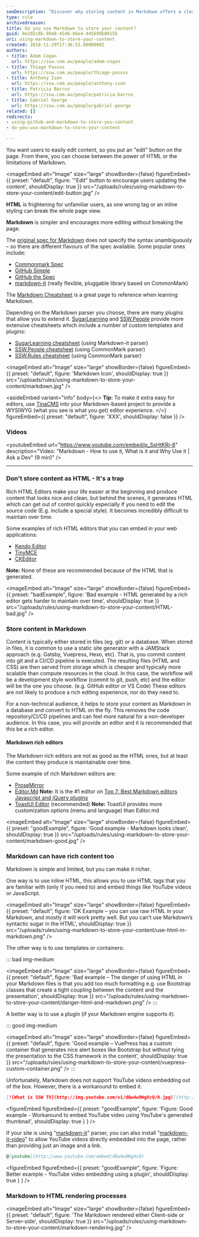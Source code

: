 ```yaml
---
seoDescription: "Discover why storing content in Markdown offers a cleaner, more maintainable alternative to HTML, with insights on integrating rich media and enhancing your editing workflow."
type: rule
archivedreason:
title: Do you use Markdown to store your content?
guid: 0e292c8b-9948-45d6-b6e4-445699b8915b
uri: using-markdown-to-store-your-content
created: 2018-11-29T17:36:52.0000000Z
authors:
- title: Adam Cogan
  url: https://ssw.com.au/people/adam-cogan
- title: Thiago Passos
  url: https://ssw.com.au/people/thiago-passos
- title: Anthony Ison
  url: https://ssw.com.au/people/anthony-ison
- title: Patricia Barros
  url: https://ssw.com.au/people/patricia-barros
- title: Gabriel George
  url: https://ssw.com.au/people/gabriel-george
related: []
redirects:
- using-github-and-markdown-to-store-you-content
- do-you-use-markdown-to-store-your-content

---
```


You want users to easily edit content, so you put an "edit" button on the page. From there, you can choose between the power of HTML or the limitations of Markdown.

<imageEmbed
  alt="Image"
  size="large"
  showBorder={false}
  figureEmbed={{
    preset: "default",
    figure: '"Edit" button to encourage users updating the content',
    shouldDisplay: true
  }}
  src="/uploads/rules/using-markdown-to-store-your-content/edit-button.jpg"
/>

**HTML** is frightening for unfamiliar users, as one wrong tag or an inline styling can break the whole page view.

**Markdown** is simpler and encourages more editing without breaking the page.

The [original spec for Markdown](https://daringfireball.net/projects/markdown/syntax) does not specify the syntax unambiguously – so there are different flavours of the spec available. Some popular ones include:

* [Commonmark Spec](https://spec.commonmark.org/0.29/)
* [GitHub Simple](https://guides.github.com/features/mastering-markdown/)
* [GitHub the Spec](https://github.github.com/gfm/)
* [markdown-it](https://github.com/markdown-it/markdown-it) (really flexible, pluggable library based on CommonMark)

The [Markdown Cheatsheet](https://github.com/adam-p/markdown-here/wiki/Markdown-Cheatsheet) is a great page to reference when learning Markdown.

Depending on the Markdown parser you choose, there are many plugins that allow you to extend it. [SugarLearning](https://sugarlearning.com) and [SSW.People](https://ssw.com.au/people) provide more extensive cheatsheets which include a number of custom templates and plugins:

* [SugarLearning cheatsheet](https://my.sugarlearning.com/SSW/items/13308/markdown-cheatsheet) (using Markdown-it parser)
* [SSW.People cheatsheet](https://ssw.com.au/people/sample) (using CommonMark parser)
* [SSW.Rules cheatsheet](https://github.com/SSWConsulting/SSW.Rules.Content/wiki/Using-Markdown) (using CommonMark parser)


<imageEmbed
  alt="Image"
  size="large"
  showBorder={false}
  figureEmbed={{
    preset: "default",
    figure: 'Markdown Icon',
    shouldDisplay: true
  }}
  src="/uploads/rules/using-markdown-to-store-your-content/markdown.jpg"
/>

<asideEmbed
  variant="info"
  body={<>
    **Tip:** To make it extra easy for editors, use [TinaCMS](https://tina.io/markdown-cms) into your Markdown-based project to provide a WYSIWYG (what you see is what you get) editor experience.
  </>}
  figureEmbed={{
    preset: "default",
    figure: 'XXX',
    shouldDisplay: false
  }}
/>

### Videos

<youtubeEmbed url="https://www.youtube.com/embed/p_SsHtKRj-8" description="Video: "Markdown -  How to use it, What is it and Why Use it | Ask a Dev" (9 min)" />

---

<youtubeEmbed url="https://www.youtube.com/embed/j3ix99MdSic" description="Using GitHub and Markdown to store you content by Thiago Passos (4 min)" />

### Don't store content as HTML - It's a trap

Rich HTML Editors make your life easier at the beginning and produce content that looks nice and clean, but behind the scenes, it generates HTML which can get out of control quickly especially if you need to edit the source code (E.g. include a special style). It becomes incredibly difficult to maintain over time.

Some examples of rich HTML editors that you can embed in your web applications:

* [Kendo Editor](https://www.telerik.com/kendo-angular-ui/components/editor/)
* [TinyMCE](https://www.tiny.cloud/)
* [CKEditor](https://ckeditor.com/)

**Note:** None of these are recommended because of the HTML that is generated.

<imageEmbed
  alt="Image"
  size="large"
  showBorder={false}
  figureEmbed={{
    preset: "badExample",
    figure: 'Bad example - HTML generated by a rich editor gets harder to maintain over time',
    shouldDisplay: true
  }}
  src="/uploads/rules/using-markdown-to-store-your-content/HTML-bad.jpg"
/>

### Store content in Markdown

Content is typically either stored in files (eg. git) or a database. When stored in files, it is common to use a static site generator with a JAMStack approach (e.g. Gatsby, Vuepress, Hexo, etc). That is, you commit content into git and a CI/CD pipeline is executed. The resulting files (HTML and CSS) are then served from storage which is cheaper and typically more scalable than compute resources in the cloud. In this case, the workflow will be a development style workflow (commit to git, push, etc) and the editor will be the one you choose. (e.g. GitHub editor or VS Code) These editors are not likely to produce a rich editing experience, nor do they need to.

For a non-technical audience, it helps to store your content as Markdown in a database and convert to HTML on the fly. This removes the code repository/CI/CD pipelines and can feel more natural for a non-developer audience. In this case, you will provide an editor and it is recommended that this be a rich editor.

#### Markdown rich editors

The Markdown rich editors are not as good as the HTML ones, but at least the content they produce is maintainable over time.

Some example of rich Markdown editors are:

* [ProseMirror](http://prosemirror.net/)
* [Editor.Md](https://pandao.github.io/editor.md/)
   **Note:** It is the #1 editor on [Top 7: Best Markdown editors Javascript and jQuery plugins](https://ourcodeworld.com/articles/read/359/top-7-best-markdown-editors-javascript-and-jquery-plugins)
* [ToastUI Editor](https://ui.toast.com/tui-editor/) (recommended)
   **Note:** ToastUI provides more customization options (menu and language) than Editor.md

<imageEmbed
  alt="Image"
  size="large"
  showBorder={false}
  figureEmbed={{
    preset: "goodExample",
    figure: 'Good example - Markdown looks clean',
    shouldDisplay: true
  }}
  src="/uploads/rules/using-markdown-to-store-your-content/markdown-good.jpg"
/>

### Markdown can have rich content too

Markdown is simple and limited, but you can make it richer.

One way is to use inline HTML, this allows you to use HTML tags that you are familiar with (only if you need to) and embed things like YouTube videos or JavaScript.


<imageEmbed
  alt="Image"
  size="large"
  showBorder={false}
  figureEmbed={{
    preset: "default",
    figure: 'OK Example – you can use raw HTML in your Markdown, and mostly it will work pretty well. But you can’t use Markdown’s syntactic sugar in the HTML',
    shouldDisplay: true
  }}
  src="/uploads/rules/using-markdown-to-store-your-content/use-html-in-markdown.png"
/>

The other way is to use templates or containers:

::: bad img-medium

<imageEmbed
  alt="Image"
  size="large"
  showBorder={false}
  figureEmbed={{
    preset: "default",
    figure: 'Bad example – The danger of using HTML in your Markdown files is that you add too much formatting e.g. use Bootstrap classes that create a tight coupling between the content and the presentation',
    shouldDisplay: true
  }}
  src="/uploads/rules/using-markdown-to-store-your-content/danger-html-and-markdown.png"
/>
:::

A better way is to use a plugin (if your Markdown engine supports it).

::: good img-medium

<imageEmbed
  alt="Image"
  size="large"
  showBorder={false}
  figureEmbed={{
    preset: "default",
    figure: 'Good example – VuePress has a custom container that generates nice alert boxes like Bootstrap but without tying the presentation to the CSS framework in the content',
    shouldDisplay: true
  }}
  src="/uploads/rules/using-markdown-to-store-your-content/vuepress-custom-container.png"
/>
:::

Unfortunately, Markdown does not support YouTube videos embedding out of the box. However, there is a workaround to embed it.

``` markdown
[![What is SSW TV](http://img.youtube.com/vi/dQw4w9WgXcQ/0.jpg)](http://www.youtube.com/watch?v=dQw4w9WgXcQ)
```

<figureEmbed figureEmbed={{
  preset: "goodExample",
  figure: 'Figure: Good example - Workaround to embed YouTube video using YouTube\'s generated thumbnail',
  shouldDisplay: true
} } />


If your site is using "[markdown-it](https://www.npmjs.com/package/markdown-it)" parser, you can also install "[markdown-it-video](https://www.npmjs.com/package/markdown-it-video)" to allow YouTube videos directly embedded into the page, rather than providing just an image and a link.

``` markdown
@[youtube](http://www.youtube.com/embed/dQw4w9WgXcQ)
```

<figureEmbed figureEmbed={{
  preset: "goodExample",
  figure: 'Figure: Better example - YouTube video embedding using a plugin',
  shouldDisplay: true
} } />


### Markdown to HTML rendering processes


<imageEmbed
  alt="Image"
  size="large"
  showBorder={false}
  figureEmbed={{
    preset: "default",
    figure: 'The Markdown rendered either Client-side or Server-side',
    shouldDisplay: true
  }}
  src="/uploads/rules/using-markdown-to-store-your-content/markdown-rendering.jpg"
/>